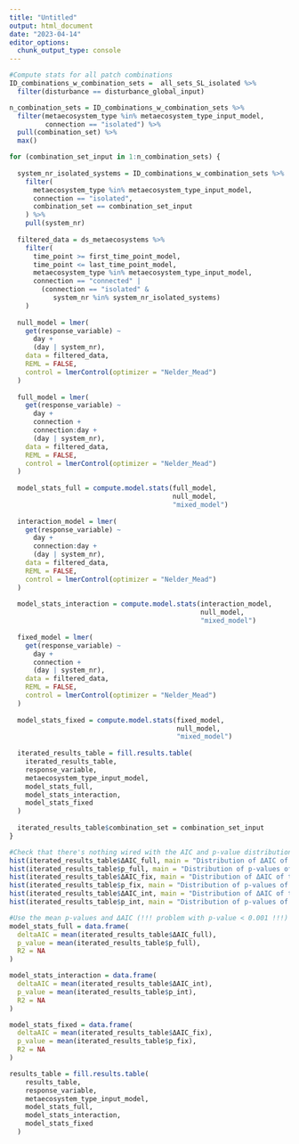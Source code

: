 ```yaml
---
title: "Untitled"
output: html_document
date: "2023-04-14"
editor_options: 
  chunk_output_type: console
---
```


```r
#Compute stats for all patch combinations 
ID_combinations_w_combination_sets =  all_sets_SL_isolated %>%
  filter(disturbance == disturbance_global_input)

n_combination_sets = ID_combinations_w_combination_sets %>%
  filter(metaecosystem_type %in% metaecosystem_type_input_model,
         connection == "isolated") %>%
  pull(combination_set) %>%
  max()

for (combination_set_input in 1:n_combination_sets) {
  
  system_nr_isolated_systems = ID_combinations_w_combination_sets %>%
    filter(
      metaecosystem_type %in% metaecosystem_type_input_model,
      connection == "isolated",
      combination_set == combination_set_input
    ) %>%
    pull(system_nr)
  
  filtered_data = ds_metaecosystems %>%
    filter(
      time_point >= first_time_point_model,
      time_point <= last_time_point_model,
      metaecosystem_type %in% metaecosystem_type_input_model,
      connection == "connected" |
        (connection == "isolated" &
           system_nr %in% system_nr_isolated_systems)
    )
  
  null_model = lmer(
    get(response_variable) ~
      day +
      (day | system_nr),
    data = filtered_data,
    REML = FALSE,
    control = lmerControl(optimizer = "Nelder_Mead")
  )
  
  full_model = lmer(
    get(response_variable) ~
      day +
      connection +
      connection:day +
      (day | system_nr),
    data = filtered_data,
    REML = FALSE,
    control = lmerControl(optimizer = "Nelder_Mead")
  )
  
  model_stats_full = compute.model.stats(full_model,
                                         null_model,
                                         "mixed_model")
  
  interaction_model = lmer(
    get(response_variable) ~
      day +
      connection:day +
      (day | system_nr),
    data = filtered_data,
    REML = FALSE,
    control = lmerControl(optimizer = "Nelder_Mead")
  )
  
  model_stats_interaction = compute.model.stats(interaction_model,
                                                null_model,
                                                "mixed_model")
  
  fixed_model = lmer(
    get(response_variable) ~
      day +
      connection +
      (day | system_nr),
    data = filtered_data,
    REML = FALSE,
    control = lmerControl(optimizer = "Nelder_Mead")
  )
  
  model_stats_fixed = compute.model.stats(fixed_model,
                                          null_model,
                                          "mixed_model")
  
  iterated_results_table = fill.results.table(
    iterated_results_table,
    response_variable,
    metaecosystem_type_input_model,
    model_stats_full,
    model_stats_interaction,
    model_stats_fixed
  )
  
  iterated_results_table$combination_set = combination_set_input
}
```

```r
#Check that there's nothing wired with the AIC and p-value distributions 
hist(iterated_results_table$ΔAIC_full, main = "Distribution of ΔAIC of the full model.") 
hist(iterated_results_table$p_full, main = "Distribution of p-values of the full model.") 
hist(iterated_results_table$ΔAIC_fix, main = "Distribution of ΔAIC of the fixed model.") 
hist(iterated_results_table$p_fix, main = "Distribution of p-values of the fixed model.") 
hist(iterated_results_table$ΔAIC_int, main = "Distribution of ΔAIC of the interation model.") 
hist(iterated_results_table$p_int, main = "Distribution of p-values of the interation model.") 
```

```r
#Use the mean p-values and ΔAIC (!!! problem with p-value < 0.001 !!!)
model_stats_full = data.frame(
  deltaAIC = mean(iterated_results_table$ΔAIC_full),
  p_value = mean(iterated_results_table$p_full),
  R2 = NA
) 

model_stats_interaction = data.frame(
  deltaAIC = mean(iterated_results_table$ΔAIC_int),
  p_value = mean(iterated_results_table$p_int),
  R2 = NA
)

model_stats_fixed = data.frame(
  deltaAIC = mean(iterated_results_table$ΔAIC_fix),
  p_value = mean(iterated_results_table$p_fix),
  R2 = NA
)

results_table = fill.results.table(
    results_table,
    response_variable,
    metaecosystem_type_input_model,
    model_stats_full,
    model_stats_interaction,
    model_stats_fixed
  )
```